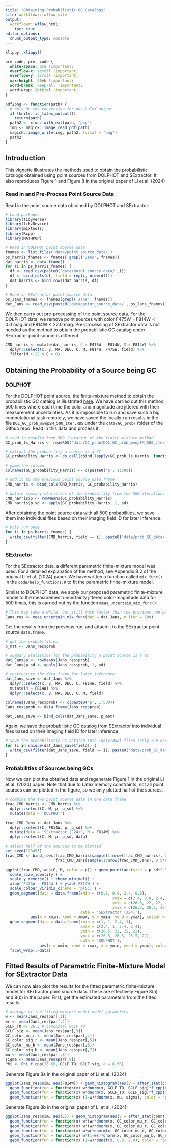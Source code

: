 ```yaml
---
title: "Obtaining Probabilistic GC Catalogs"
site: workflowr::wflow_site
output:
  workflowr::wflow_html:
    toc: true
editor_options:
  chunk_output_type: console
---
```


```r
klippy::klippy()
```

```css
pre code, pre, code {
  white-space: pre !important;
  overflow-x: scroll !important;
  overflow-y: scroll !important;
  max-height: 50vh !important;
  word-break: keep-all !important;
  word-wrap: initial !important;
}
```

```r
pdf2png <- function(path) {
  # only do the conversion for non-LaTeX output
  if (knitr::is_latex_output())
    return(path)
  path2 <- xfun::with_ext(path, "png")
  img <- magick::image_read_pdf(path)
  magick::image_write(img, path2, format = "png")
  path2
}
```

## Introduction

This vignette illustrates the methods used to obtain the probabilistic catalogs obtained using point sources from DOLPHOT and SExtractor. It also reproduces Figure 1 and Figure 8 in the original paper of Li et al. (2024)

### Read in and Pre-Process Point Source Data

Read in the point source data obtained by DOLPHOT and SExtractor:

```r
# Load packages
library(tidyverse)
library(tikzDevice)
library(mixtools)
library(Rcpp)
library(MATHPOP)

# Read in DOLPHOT point source data
fnames <- list.files('data/point_source_data/')
ps_harris_fnames <- fnames[!grepl('Jans', fnames)]
dat_harris <- data.frame()
for (i in ps_harris_fnames) {
  df <- read_csv(paste0('data/point_source_data/',i))
  df <- bind_cols(df, field = rep(i, nrow(df)))
  dat_harris <- bind_rows(dat_harris, df)
}

# Read in SExtractor point source data
ps_Jans_fnames <- fnames[grepl('Jans', fnames)]
dat_Jans <- read_csv(paste0('data/point_source_data/', ps_Jans_fnames))

```

We then carry out pre-processing of the point source data. For the DOLPHOT data, we remove point sources with color $\mathrm{F475W} - \mathrm{F814W} < 0.0~\mathrm{mag}$ and $\mathrm{F814W} < 22.0~\mathrm{mag}$. Pre-processing of SExtractor data is not needed as the method to obtain the probabilistic GC catalog under SExtractor point source is different.

```r
CMD_harris <- mutate(dat_harris, C = F475W - F814W, M = F814W) %>%
  dplyr::select(x, y, RA, DEC, C, M, F814W, F475W, field) %>%
  filter(M > 22 & C > 0)
```

## Obtaining the Probability of a Source being GC

### DOLPHOT

For the DOLPHOT point source, the finite-mixture method to obtain the probabilistic GC catalog is illustrated [here](GC_prob.html). We have carried out this method 500 times where each time the color and magnitude are jittered with their measurement uncertainties. As it is impossible to run and save such a big computational task remotely, we have saved the locally-run results in the file `DOL_GC_prob_mvnpEM_500_iter.RDS` under the `data/GC_prob/` folder of the Github repo. Read in this data and process it:

```r
# read in results from 500 iteration of the finite-mixture method
GC_prob_ls_Harris <- readRDS('data/GC_prob/DOL_GC_prob_mvnpEM_500_iter.RDS')

# extract the probability a source is a GC
GC_probability_Harris <- do.call(cbind,lapply(GC_prob_ls_Harris, function(x) x$posterior[, which.max(x$lambdahat)]))

# name the column
colnames(GC_probability_Harris) <- c(paste0('p', 1:500))

# add it to the previous point source data.frame
CMD_harris <- bind_cols(CMD_harris, GC_probability_Harris)

# obtain summary statistics of the probability from the 500 iterations
CMD_harris$p <- rowMeans(GC_probability_Harris)
CMD_harris$p_sd <- apply(GC_probability_Harris, 1, sd)
```

After obtaining the point source data with all 500 probabilities, we save them into individual files based on their imaging field ID for later inference.

```r
# Only run once
for (i in ps_harris_fnames) {
  write_csv(filter(CMD_harris, field == i), paste0('data/prob_GC_data/',unlist(strsplit(i, split = '.', fixed = T))[1],'_pGC.csv'))
}
```


### SExtractor

For the SExtractor data, a different parametric finite-mixture model was used. For a detailed explanation of the method, see Appendix B.2 of the original Li et al. (2024) paper. We have written a function called `mix_func()` in the `code/help_functions.R` to fit the parametric finite-mixture model.

Similar to DOLPHOT data, we apply our proposed parametric finite-mixture model to the measurement uncertainty jittered color-magnitude data for 500 times, this is carried out by the function `meas_uncertain_mix_func()`:

```r
# This may take a while, but still much faster than the previous non-parametric finite mixture model used for DOLPHOT
Jans_res <- meas_uncertain_mix_func(dat = dat_Jans, n_iter = 500)
```

Get the results from the previous run, and attach it to the SExtractor point source `data.frame`.

```r
# get the probabilities
p_mat <- Jans_res$prob

# summary statistics for the probability a point source is a GC
dat_Jans$p <- rowMeans(Jans_res$prob)
dat_Jans$p_sd <- apply(Jans_res$prob, 1, sd)

# restructure the data frame for later inference
dat_Jans_save <- dat_Jans %>%
  dplyr::select(x, y, RA, DEC, C, F814W, field) %>%
  mutate(M = F814W) %>%
  dplyr::select(x, y, RA, DEC, C, M, field)

colnames(Jans_res$prob) <- c(paste0('p', 1:500))
Jans_res$prob <- data.frame(Jans_res$prob)

dat_Jans_save <- bind_cols(dat_Jans_save, p_mat)
```

Again, we save the probabilistic GC catalog from SExtractor into individual files based on their imaging field ID for later inference.

```r
# save the probabilistic GC catalog into individual files (only run once)
for (i in unique(dat_Jans_save$field)) {
  write_csv(filter(dat_Jans_save, field == i), paste0('data/prob_GC_data/', i,'_pGC_Jans.csv'))
}
```

### Probabilities of Sources being GCs

Now we can plot the obtained data and regenerate Figure 1 in the original Li et al. (2024) paper. Note that due to Latex memory constraints, not all point sources can be plotted in the figure, so we only plotted half of the sources.

```r
# combine the two point source data in one data frame
frac_CMD_harris <- CMD_harris %>%
  dplyr::select(C, M, p, p_sd) %>%
  mutate(data = 'DOLPHOT')

frac_CMD_Jans <- dat_Jans %>%
  dplyr::select(C, F814W, p, p_sd) %>%
  mutate(data = 'SExtractor (J24)', M = F814W) %>%
  dplyr::select(C, M, p, p_sd, data)

# select half of the sources to be plotted
set.seed(123456)
frac_CMD <- bind_rows(frac_CMD_harris[sample(1:nrow(frac_CMD_harris), 0.5*nrow(frac_CMD_harris), replace = F),],
                      frac_CMD_Jans[sample(1:nrow(frac_CMD_Jans), 0.5*nrow(frac_CMD_Jans), replace = F),])

ggplot(frac_CMD, aes(C, M, color = p)) + geom_point(aes(size = p_sd*2.5)) +
  scale_size_identity() +
  scale_y_reverse() + theme_minimal() +
  xlab('F475W - F814W') + ylab('F814W') +
  scale_colour_viridis_c(name = 'p(GC)') + 
  geom_segment(data = data.frame(xmin = c(0.8, 0.8, 2.4, 0.8), 
                                               xmax = c(2.4, 0.8, 2.4, 2.4), 
                                               ymin = c(26.3, 22, 22, 22), 
                                               ymax = c(26.3, 26.3, 26.3, 22),
                                 data = 'SExtractor (J24)'), 
           aes(x = xmin, xend = xmax, y = ymin, yend = ymax), colour = 'red') +
  geom_segment(data = data.frame(xmin = c(1, 1, 2.4, 1), 
                                 xmax = c(2.4, 1, 2.4, 2.4), 
                                 ymin = c(26.5, 22, 22, 22), 
                                 ymax = c(26.5, 26.5, 26.5, 22),
                                 data = 'DOLPHOT'), 
               aes(x = xmin, xend = xmax, y = ymin, yend = ymax), colour = 'red') +
  facet_wrap(.~data)
```

## Fitted Results of Parametric Finite-Mixture Model for SExtractor Data

We can now also plot the results for the fitted parametric finite-mixture model for SExtractor point source data. These are effectively Figure 8(a) and 8(b) in the paper. First, get the estimated parameters from the fitted results:

```r
# average of the fitted mixture model model parameters
w <- mean(Jans_res$par[,1])
wr <- mean(Jans_res$par[,2])
GCLF_TO <- 26.3 # canonical GCLF TO
GCLF_sig <- mean(Jans_res$par[,3])
GC_color_mu_r <- mean(Jans_res$par[,4])
GC_color_sig_r <- mean(Jans_res$par[,5])
GC_color_mu_b <- mean(Jans_res$par[,6])
GC_color_sig_b <- mean(Jans_res$par[,7])
mu <- mean(Jans_res$par[,8])
sigma <- mean(Jans_res$par[,9])
Phi <- Phi_f_cpp(26.69, GCLF_TO, GCLF_sig, a = 6.56)
```

Generate Figure 8a in the original paper of Li et al. (2024):

```r
ggplot(Jans_res$sim, aes(F814W)) + geom_histogram(aes(y = after_stat(count)/sum(count)/.05253/2),breaks = seq(22, 27.2, length = 50), alpha = 0.5) +
  geom_function(fun = function(x) w*dnorm(x, GCLF_TO, GCLF_sig)*f_cpp(x, 26.69, 6.56)/Phi + (1-w)*dnorm(x, mu, sigma)) +
  geom_function(fun = function(x) w*dnorm(x, GCLF_TO, GCLF_sig)*f_cpp(x, 26.69, 6.56)/Phi, color = "#EBCC2A") +
  geom_function(fun = function(x) (1-w)*dnorm(x, mu, sigma), color = 'purple') + ylab('Density') + theme_minimal() 
```

Generate Figure 8b in the original paper of Li et al. (2024):

```r
ggplot(Jans_res$sim, aes(C)) + geom_histogram(aes(y = after_stat(count)/sum(count)/0.032),breaks = seq(0.8, 2.4, length = 50), alpha = 0.5) +
  geom_function(fun = function(x) w*(wr*dnorm(x, GC_color_mu_r, GC_color_sig_r) + (1-wr)*dnorm(x, GC_color_mu_b, GC_color_sig_b)) + (1-w)*dunif(x, 0.8, 2.4)) +
  geom_function(fun = function(x) w*(wr*dnorm(x, GC_color_mu_r, GC_color_sig_r) + (1-wr)*dnorm(x, GC_color_mu_b, GC_color_sig_b)), color = "#EBCC2A") +
  geom_function(fun = function(x) w*wr*dnorm(x, GC_color_mu_r, GC_color_sig_r), color = '#3B9AB2') +
  geom_function(fun = function(x) w*(1-wr)*dnorm(x, GC_color_mu_b, GC_color_sig_b), color = "#FF0000") +
  geom_function(fun = function(x) (1-w)*dunif(x, 0.8, 2.4), color = 'purple') + ylab('Density') + theme_minimal() + xlab('F475W - F814W')
```











